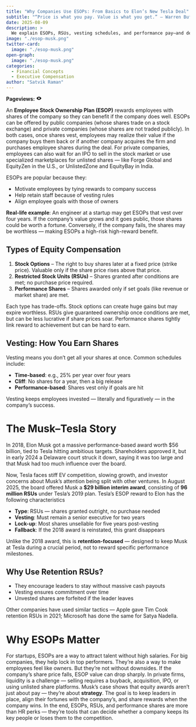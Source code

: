 ```yaml
---
title: "Why Companies Use ESOPs: From Basics to Elon’s New Tesla Deal"
subtitle: "“Price is what you pay. Value is what you get.” — Warren Buffett"
date: 2025-08-09
description: >
  We explain ESOPs, RSUs, vesting schedules, and performance pay—and decode why Tesla just granted Elon Musk $29 billion in stock to keep him onboard.
image: "./esop-musk.png"
twitter-card:
  image: "./esop-musk.png"
open-graph:
  image: "./esop-musk.png"
categories:
  - Financial Concepts
  - Executive Compensation
author: "Satvik Raman"
---
```


<p><b>Pageviews:</b> <svg xmlns="http://www.w3.org/2000/svg" width="1em" height="1em" viewBox="0 0 256 256"><path fill="currentColor" d="M247.31 124.76c-.35-.79-8.82-19.58-27.65-38.41C194.57 61.26 162.88 48 128 48S61.43 61.26 36.34 86.35C17.51 105.18 9 124 8.69 124.76a8 8 0 0 0 0 6.5c.35.79 8.82 19.57 27.65 38.4C61.43 194.74 93.12 208 128 208s66.57-13.26 91.66-38.34c18.83-18.83 27.3-37.61 27.65-38.4a8 8 0 0 0 0-6.5M128 168a40 40 0 1 1 40-40a40 40 0 0 1-40 40"/></svg> <span class="waline-pageview-count"></i><p>

An **Employee Stock Ownership Plan (ESOP)** rewards employees with shares of the company so they can benefit if the company does well. ESOPs can be offered by public companies (whose shares trade on a stock exchange) and private companies (whose shares are not traded publicly). In both cases, once shares vest, employees may realize their value if the company buys them back or if another company acquires the firm and purchases employee shares during the deal. For private companies, employees can also wait for an IPO to sell in the stock market or use specialized marketplaces for unlisted shares — like Forge Global and EquityZen in the U.S., or UnlistedZone and EquityBay in India.

ESOPs are popular because they:

* Motivate employees by tying rewards to company success
* Help retain staff because of vesting rules
* Align employee goals with those of owners

**Real-life example**: An engineer at a startup may get ESOPs that vest over four years. If the company’s value grows and it goes public, those shares could be worth a fortune. Conversely, if the company fails, the shares may be worthless — making ESOPs a high-risk high-reward benefit.

## Types of Equity Compensation

1. **Stock Options** – The right to buy shares later at a fixed price (strike price). Valuable only if the share price rises above that price.
2. **Restricted Stock Units (RSUs)** – Shares granted after conditions are met; no purchase price required.
3. **Performance Shares** – Shares awarded only if set goals (like revenue or market share) are met.

Each type has trade-offs. Stock options can create huge gains but may expire worthless. RSUs give guaranteed ownership once conditions are met, but can be less lucrative if share prices soar. Performance shares tightly link reward to achievement but can be hard to earn.

## Vesting: How You Earn Shares

Vesting means you don’t get all your shares at once. Common schedules include:

* **Time-based**: e.g., 25% per year over four years
* **Cliff**: No shares for a year, then a big release
* **Performance-based**: Shares vest only if goals are hit

Vesting keeps employees invested — literally and figuratively — in the company’s success.

# The Musk–Tesla Story
In 2018, Elon Musk got a massive performance-based award worth $56 billion, tied to Tesla hitting ambitious targets. Shareholders approved it, but in early 2024 a Delaware court struck it down, saying it was too large and that Musk had too much influence over the board.

Now, Tesla faces stiff EV competition, slowing growth, and investor concerns about Musk’s attention being split with other ventures. In August 2025, the board offered Musk a **$29 billion interim award**, consisting of **96 million RSUs** under Tesla’s 2019 plan. Tesla's ESOP reward to Elon has the following characteristics

* **Type**: RSUs — shares granted outright, no purchase needed
* **Vesting**: Must remain a senior executive for two years
* **Lock-up**: Most shares unsellable for five years post-vesting
* **Fallback**: If the 2018 award is reinstated, this grant disappears

Unlike the 2018 award, this is **retention-focused** — designed to keep Musk at Tesla during a crucial period, not to reward specific performance milestones.

## Why Use Retention RSUs?

* They encourage leaders to stay without massive cash payouts
* Vesting ensures commitment over time
* Unvested shares are forfeited if the leader leaves

Other companies have used similar tactics — Apple gave Tim Cook retention RSUs in 2021; Microsoft has done the same for Satya Nadella.

# Why ESOPs Matter

For startups, ESOPs are a way to attract talent without high salaries. For big companies, they help lock in top performers. They’re also a way to make employees feel like owners. But they’re not without downsides. If the company’s share price falls, ESOP value can drop sharply. In private firms, liquidity is a challenge — selling requires a buyback, acquisition, IPO, or using unlisted share platforms. Musk’s case shows that equity awards aren’t just about pay — they’re about **strategy**. The goal is to keep leaders in place, align their fortunes with the company’s, and share rewards when the company wins. In the end, ESOPs, RSUs, and performance shares are more than HR perks — they’re tools that can decide whether a company keeps its key people or loses them to the competition.
